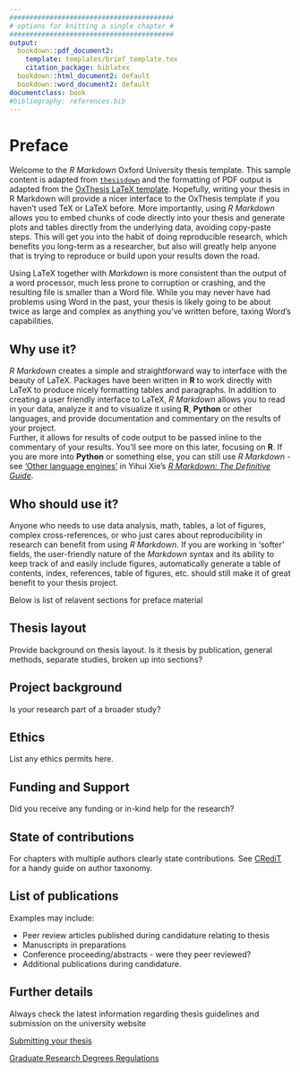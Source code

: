 ```yaml
---
#########################################
# options for knitting a single chapter #
#########################################
output:
  bookdown::pdf_document2:
    template: templates/brief_template.tex
    citation_package: biblatex
  bookdown::html_document2: default
  bookdown::word_document2: default
documentclass: book
#bibliography: references.bib
---
```


# Preface {-}
\adjustmtc
\markboth{Introduction}{}
<!-- For PDF output, include these two LaTeX commands after unnumbered chapter headings, otherwise the mini table of contents and the running header will show the previous chapter -->

Welcome to the *R Markdown* Oxford University thesis template. 
This sample content is adapted from [`thesisdown`](https://github.com/ismayc/thesisdown) and the formatting of PDF output is adapted from the [OxThesis LaTeX template](https://github.com/mcmanigle/OxThesis). 
Hopefully, writing your thesis in R Markdown will provide a nicer interface to the OxThesis template if you haven't used TeX or LaTeX before.
More importantly, using *R Markdown* allows you to embed chunks of code directly into your thesis and generate plots and tables directly from the underlying data, avoiding copy-paste steps. 
This will get you into the habit of doing reproducible research, which benefits you long-term as a researcher, but also will greatly help anyone that is trying to reproduce or build upon your results down the road.

Using LaTeX together with *Markdown* is more consistent than the output of a word processor, much less prone to corruption or crashing, and the resulting file is smaller than a Word file. 
While you may never have had problems using Word in the past, your thesis is likely going to be about twice as large and complex as anything you've written before, taxing Word's capabilities.

## Why use it? {-}
*R Markdown* creates a simple and straightforward way to interface with the beauty of LaTeX.
Packages have been written in **R** to work directly with LaTeX to produce nicely formatting tables and paragraphs. 
In addition to creating a user friendly interface to LaTeX, *R Markdown* allows you to read in your data, analyze it and to visualize it using **R**, **Python** or other languages, and provide documentation and commentary on the results of your project.  
Further, it allows for results of code output to be passed inline to the commentary of your results.
You'll see more on this later, focusing on **R**. If you are more into **Python** or something else, you can still use *R Markdown* - see ['Other language engines'](https://bookdown.org/yihui/rmarkdown/language-engines.html) in Yihui Xie's [*R Markdown: The Definitive Guide*](https://bookdown.org/yihui/rmarkdown/language-engines.html).

<!-- 
Having your code and commentary all together in one place has a plethora of benefits!
-->

## Who should use it? {-}
Anyone who needs to use data analysis, math, tables, a lot of figures, complex cross-references, or who just cares about reproducibility in research can benefit from using *R Markdown*. 
If you are working in 'softer' fields, the user-friendly nature of the *Markdown* syntax and its ability to keep track of and easily include figures, automatically generate a table of contents, index, references, table of figures, etc. should still make it of great benefit to your thesis project.

Below is list of relavent sections for preface material

## Thesis layout {-}

Provide background on thesis layout. Is it thesis by publication, general methods, separate studies, broken up into sections?

## Project background {-}

Is your research part of a broader study?

## Ethics {-}

List any ethics permits here.

## Funding and Support {-}

Did you receive any funding or in-kind help for the research?

## State of contributions {-}

For chapters with multiple authors clearly state contributions.
See [CRediT](https://www.elsevier.com/authors/policies-and-guidelines/credit-author-statement) for a handy guide on author taxonomy.

## List of publications {-}

Examples may include:

- Peer review articles published during candidature relating to thesis
- Manuscripts in preparations
- Conference proceeding/abstracts - were they peer reviewed?
- Additional publications during candidature.

## Further details {-}

Always check the latest information regarding thesis guidelines and submission on the university website

[Submitting your thesis](https://www.murdoch.edu.au/mymurdoch/support-advice/graduate-research-students/submitting-your-thesis)

[Graduate Research Degrees Regulations ](https://policy.murdoch.edu.au/docview/?docid=2278&public=true)